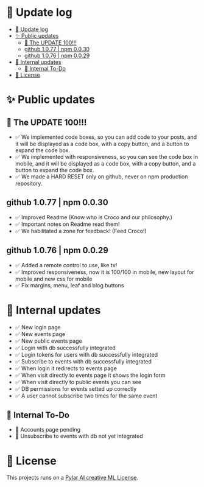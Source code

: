 # 🚀 Update log

- [🚀 Update log](#-update-log)
- [✨ Public updates](#-public-updates)
  - [🎉 The UPDATE 100!!!](#-the-update-100)
  - [github 1.0.77 | npm 0.0.30](#github-1077--npm-0030)
  - [github 1.0.76 | npm 0.0.29](#github-1076--npm-0029)
- [🚀 Internal updates](#-internal-updates)
  - [🦄 Internal To-Do](#-internal-to-do)
- [📝 License](#-license)

# ✨ Public updates

## 🎉 The UPDATE 100!!!

- ✅ We implemented code boxes, so you can add code to your posts, and it will be displayed as a code box, with a copy button, and a button to expand the code box.
- ✅ We implemented with responsiveness, so you can see the code box in mobile, and it will be displayed as a code box, with a copy button, and a button to expand the code box.
- ✅ We made a HARD RESET only on github, never on npm production repository.

## github 1.0.77 | npm 0.0.30

- ✅ Improved Readme (Know who is Croco and our philosophy.)
- ✅ Important notes on Readme read them!
- ✅ We habilitated a zone for feedback! (Feed Croco!)

## github 1.0.76 | npm 0.0.29

- ✅ Added a remote control to use, like tv!
- ✅ Improved responsiveness, now it is 100/100 in mobile, new layout for mobile and new css for mobile
- ✅ Fix margins, menu, leaf and blog buttons

# 🚀 Internal updates

- ✅ New login page
- ✅ New events page
- ✅ New public events page
- ✅ Login with db successfully integrated
- ✅ Login tokens for users with db successfully integrated
- ✅ Subscribe to events with db successfully integrated
- ✅ When login it redirects to events page
- ✅ When visit directly to events page it shows the login form
- ✅ When visit directly to public events you can see
- ✅ DB permissions for events setted up correctly
- ✅ A user cannot subscribe two times for the same event

## 🦄 Internal To-Do
- 🦄 Accounts page pending
- 🦄 Unsubscribe to events with db not yet integrated

# 📝 License

This projects runs on a [Pylar AI creative ML License](https://huggingface.co/spaces/superdatas/LICENSE).
